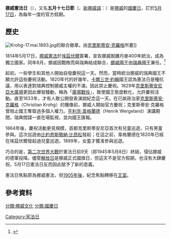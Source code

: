 '''挪威憲法日'''（{{lang|nn|Den norske grunnlovsdagen}}），又名'''五月十七日節'''（{{lang-no|syttande mai}}、[[新挪威語|新挪威語]]：{{lang|nn|syttende mai}}）是[[挪威|挪威]]的[[國慶日|國慶日]]，訂於[[5月17日|5月17日]]，為每年一度的官方假期。

==歷史==
[[Image:Krohg-17.mai.1893.jpg|thumb]]的聯合徽章。由[[克里斯蒂安·克羅格|克里斯蒂安·克羅格]]所畫]]

1814年5月17日，[[挪威憲法|挪威憲法]]於[[埃茲伏爾|埃茲伏爾]]簽署，宣告挪威脫離丹麥400年統治，成為獨立國家。同年8月，挪威因戰敗而與瑞典結成聯合，[[挪威國王|挪威國王]]由[[瑞典國王|瑞典國王]]兼任。<ref>{{Cite web |url=http://www.visitnorway.com/en/Articles/Theme/About-Norway/History/Norways-national-day/ |title=挪威國慶日 |access-date=2010-05-15 |archive-date=2011-06-06 |archive-url=https://web.archive.org/web/20110606042139/http://www.visitnorway.com/en/Articles/Theme/About-Norway/History/Norways-national-day/ |dead-url=no }}</ref>

起初，一些學生和其他人開始自發慶祝這一天。然而，當時統治挪威的瑞典國王不願允許這些慶祝活動。1820年代的好幾年，[[卡爾三世·約翰|卡爾三世·約翰]]國王認為憲法日是種抗議，用以表達對瑞典控制挪威主權的不滿，因此禁止慶祝。1829年[[克里斯蒂安尼亞|克里斯蒂安尼亞]][[大廣場_(奧斯陸)|大廣場]]更因此爆發騷動，稱為「[[廣場戰役|廣場戰役]]」，致使國王態度軟化，允許慶祝活動。直至1833年，才有人敢公開發表演說紀念這一天。在已故政治家[[克里斯蒂安·克羅格|克里斯蒂安·克羅格]]（Christian Krohg）的雕像前，挪威人開始官方慶祝；克里斯蒂安·克羅格曾阻止國王奪取過多個人權力。[[亨利克·韋格蘭德|亨利克·韋格蘭德]]（Henrik Wergeland）演講期間，瑞典間諜一直在場監視，並向國王匯報。

1864年後，慶祝活動更見規模，首都克里斯蒂安尼亞首次有兒童巡遊，只有男童參與。這次巡遊由[[比約恩斯徹納·比昂松|比約恩斯徹納·比昂松]]發起；在這之前，韋格蘭德在1820年已經在埃茲伏爾發起過兒童巡遊。1899年，女童才獲准參與巡遊。

巧合的是，[[第二次世界大戰|第二次世界大戰]]於憲法日前9天（即1945年5月8日）終結，侵佔挪威的德軍投降。儘管[[第二次世界大戰歐戰勝利紀念日|解放日]]是挪威正式國旗日，但這天不是官方假期，也沒有大肆慶祝，5月17日憲法日反而因此賦予了新的意義。

憲法日焦點原為挪威憲法，但[[瑞典-挪威聯合解體|1905年後]]，紀念焦點轉移在[[挪威王室|王室]]。

==參考資料==

{{Commons|Norwegian Constitution Day}}
{{reflist}}

{{欧洲题目|国庆日}}


[[分類:挪威文化|分類:挪威文化]]
[[分類:國慶日|分類:國慶日]]
[[Category:宪法日|Category:宪法日]]